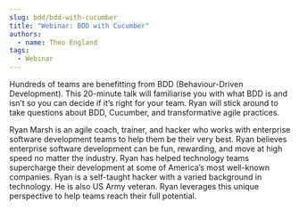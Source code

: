 ```yaml
---
slug: bdd/bdd-with-cucumber
title: "Webinar: BDD with Cucumber"
authors:
  - name: Theo England
tags:
  - Webinar
---
```


Hundreds of teams are benefitting from BDD (Behaviour-Driven Development). This 20-minute talk will familiarise you with what BDD is and isn’t so you can decide if it’s right for your team. Ryan will stick around to take questions about BDD, Cucumber, and transformative agile practices.

Ryan Marsh is an agile coach, trainer, and hacker who works with enterprise software development teams to help them be their very best. Ryan believes enterprise software development can be fun, rewarding, and move at high speed no matter the industry. Ryan has helped technology teams supercharge their development at some of America’s most well-known companies. Ryan is a self-taught hacker with a varied background in technology. He is also US Army veteran. Ryan leverages this unique perspective to help teams reach their full potential.

<YouTubeVideo video="gpepeoHAN7g" />

<!-- truncate -->
